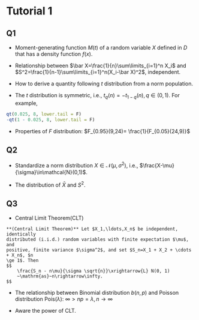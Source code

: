 # Tutorial 1 {#sec:T1}

## Q1

- Moment-generating function $M(t)$ of a random variable $X$ defined in $D$ that has a density function $f(x)$. 
\begin{align}
M(t) = \mathbb{E}(e^{tx}) &= \int_{D} e^{tx}f(x)dx\\
\mathbb{E}(X^{s}) &= M^{(s)}(0)
\end{align}

- Relationship between $\bar X=\frac{1}{n}\sum\limits_{i=1}^n X_i$ and $S^2=\frac{1}{n-1}\sum\limits_{i=1}^n(X_i-\bar X)^2$, independent.

- How to derive a quantity following $t$ distribution from a norm population.
\begin{align}
T=\frac{\frac{\bar{X}-\mu}{\sigma / \sqrt{n}}}{\sqrt{\frac{(n-1) S^{2}}{\sigma^{2}} /(n-1)}}=\frac{\bar{X}-\mu}{S / \sqrt{n}}
\end{align}

- The $t$ distribution is symmetric, i.e., $t_{q}(n) = -t_{1-q}(n), q\in(0,1)$. For example, 
```r
qt(0.025, 8, lower.tail = F)
-qt(1 - 0.025, 8, lower.tail = F)
```

- Properties of $F$ distribution: $F_{0.95}(9,24)= \frac{1}{F_{0.05}(24,9)}$

## Q2

- Standardize a norm distribution $X\in\mathcal{N}(\mu,\sigma^2)$, i.e., $\frac{X-\mu}{\sigma}\in\mathcal{N}(0,1)$.

- The distribution of $\bar X$ and $S^2$. 

## Q3

- Central Limit Theorem(CLT) 

```theorem
**(Central Limit Theorem)** Let $X_1,\ldots,X_n$ be independent, identically
distributed (i.i.d.) random variables with finite expectation $\mu$, and
positive, finite variance $\sigma^2$, and set $S_n=X_1 + X_2 + \cdots + X_n$, $n
\ge 1$. Then
$$
    \frac{S_n - n\mu}{\sigma \sqrt{n}}\xrightarrow{L} N(0, 1)
    ~\mathrm{as}~n\rightarrow\infty.
$$
```

- The relationship between Binomial distribution $b(n,p)$ and Poisson distribution $\mathrm{Pois}(\lambda)$: $\infty > np = \lambda, n\rightarrow\infty$

- Aware the power of CLT.